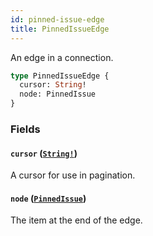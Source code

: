 ```yaml
---
id: pinned-issue-edge
title: PinnedIssueEdge
---
```


An edge in a connection.

```graphql
type PinnedIssueEdge {
  cursor: String!
  node: PinnedIssue
}
```

### Fields

#### `cursor` ([`String!`](/docs/api/scalars/string))

A cursor for use in pagination.

#### `node` ([`PinnedIssue`](/docs/api/objects/pinned-issue))

The item at the end of the edge.
